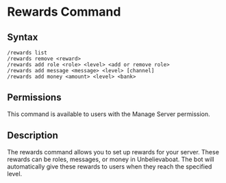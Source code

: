 # Rewards Command

## Syntax

```
/rewards list
/rewards remove <reward>
/rewards add role <role> <level> <add or remove role>
/rewards add message <message> <level> [channel]
/rewards add money <amount> <level> <bank>
```

## Permissions

This command is available to users with the Manage Server permission.

## Description

The rewards command allows you to set up rewards for your server. These rewards can be roles, messages, or money in Unbelievaboat.
The bot will automatically give these rewards to users when they reach the specified level.
